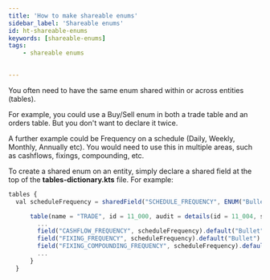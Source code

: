 ```yaml
---
title: 'How to make shareable enums'
sidebar_label: 'Shareable enums'
id: ht-shareable-enums
keywords: [shareable-enums]
tags:
    - shareable enums
    

---
```



You often need to have the same enum shared within or across entities (tables).  

For example, you could use a Buy/Sell enum in both a trade table and an orders table. But you don't want to declare it twice. 

A further example could be Frequency on a schedule (Daily, Weekly, Monthly, Annually etc). You would need to use this in multiple areas, such as cashflows, fixings, compounding, etc.

To create a shared enum on an entity, simply declare a shared field at the top of the **tables-dictionary.kts** file. For example:

```jsx
tables {
  val scheduleFrequency = sharedField("SCHEDULE_FREQUENCY", ENUM("Bullet","Annually","Daily","Monthly","Weekly","SemiAnnually","Quarterly"))

      table(name = "TRADE", id = 11_000, audit = details(id = 11_004, sequence = "CA")) {
        ...
        field("CASHFLOW_FREQUENCY", scheduleFrequency).default("Bullet").notNull()
        field("FIXING_FREQUENCY", scheduleFrequency).default("Bullet").notNull()
        field("FIXING_COMPOUNDING_FREQUENCY", scheduleFrequency).default("Bullet").notNull()
        ...
      }
  }
```
